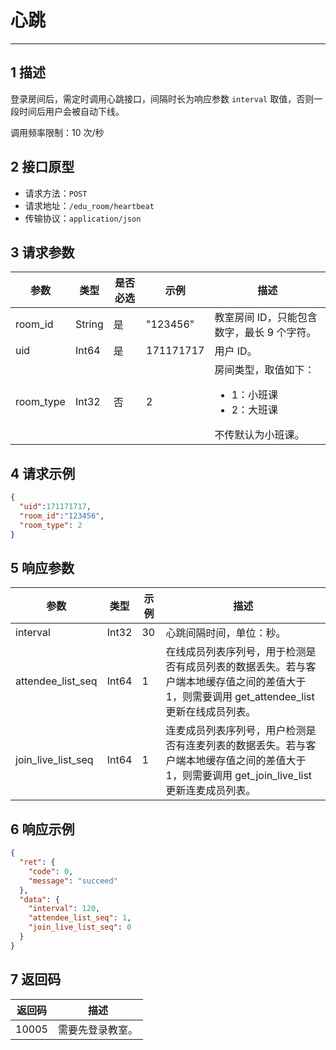 <style>
table th:nth-of-type(1) { min-width: 120px; width: 15%; }
table th:nth-of-type(2) { min-width: 120px; width: 15%; }
table th:nth-of-type(3) { min-width: 120px; width: 15%; }
table th:nth-of-type(4) { min-width: 120px; width: 15%; }
table th:nth-of-type(5) { min-width: 120px; width: 40%; }
table {width: 100%;}
</style>


# 心跳
---
## 1 描述

登录房间后，需定时调用心跳接口，间隔时长为响应参数 `interval` 取值，否则一段时间后用户会被自动下线。

调用频率限制：10 次/秒



## 2 接口原型

* 请求方法：`POST`
* 请求地址：`/edu_room/heartbeat`
* 传输协议：`application/json`



## 3 请求参数

| 参数    | 类型   | 是否必选 | 示例      | 描述       |
| ------- | ------ | -------- | --------- | ---------- |
| room_id | String | 是       | "123456"  | 教室房间 ID，只能包含数字，最长 9 个字符。 |
| uid     | Int64  | 是       | 171171717 | 用户 ID。     |
| room_type | Int32  | 否	| 2	    | 房间类型，取值如下： <ul><li>1：小班课</li><li>2：大班课</li></ul>   不传默认为小班课。 |


## 4 请求示例

```json
{
  "uid":171171717,
  "room_id":"123456",
  "room_type": 2
}
```



## 5 响应参数

| 参数               | 类型  | 示例 | 描述                                                 |
| ------------------ | ----- | ---- | ---------------------------------------------------- |
| interval           | Int32 | 30   | 心跳间隔时间，单位：秒。                                 |
| attendee_list_seq  | Int64 | 1    | 在线成员列表序列号，用于检测是否有成员列表的数据丢失。若与客户端本地缓存值之间的差值大于 1，则需要调用 get_attendee_list 更新在线成员列表。 |
| join_live_list_seq | Int64 | 1    | 连麦成员列表序列号，用户检测是否有连麦列表的数据丢失。若与客户端本地缓存值之间的差值大于 1，则需要调用 get_join_live_list 更新连麦成员列表。 |



## 6 响应示例

```json
{
  "ret": {
    "code": 0,
    "message": "succeed"
  },
  "data": {
    "interval": 120,
    "attendee_list_seq": 1,
    "join_live_list_seq": 0
  }
}
```



## 7 返回码

| 返回码 | 描述           |
| ------ | -------------- |
| 10005  | 需要先登录教室。 |
